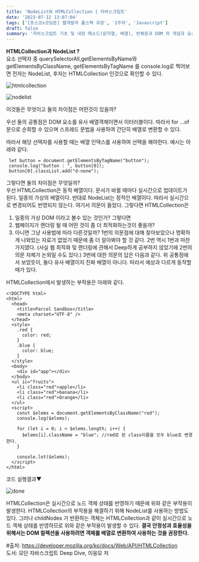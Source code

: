 ```yaml
---
title: 'NodeList와 HTMLCollection | 자바스크립트'
date: '2023-07-12 13:07:04'
tags: ['[포스코x코딩온] 웹개발자 풀스택 과정', '2주차', 'Javascript']
draft: false
summary: '자바스크립트 기초 및 내장 메소드(문자열, 배열), 반복문과 DOM 의 개념과 요소선택을 하는 자바스크립트 문법'
---
```


<strong>HTMLCollection과 NodeList ?</strong> <br />
요소 선택자 중 querySelectorAll,getElementsByName와 getElementsByClassName, getElementsByTagName 를
console.log로 찍어보면 전자는 NodeList, 후자는 HTMLCollection 인것으로 확인할 수 있다.

![htmlcollection](/static/images/htmlcollection.png)

![nodelist](/static/images/nodelist.png)

이것들은 무엇이고 둘의 차이점은 어떤것이 있을까?

우선 둘의 공통점은 DOM 요소를 유사 배열객체이면서 이터러블이다. 따라서 for ...of 문으로 순회할 수 있으며 스프레드 문법을 사용하여 간단히 배열로 변환할 수 있다.

따라서 해당 선택자를 사용할 때는 배열 인덱스를 사용하여 선택을 해야한다. 예시는 아래와 같다.

```
 let button = document.getElementsByTagName("button");
 console.log("button : ", button[0]);
 button[0].classList.add("d-none");
```

그렇다면 둘의 차이점은 무엇일까? <br/>
우선 HTMLCollection은 동적 배열이다. 문서가 바뀔 때마다 실시간으로 업데이트가 된다. 일종의 가상의 배열이다. 반대로 NodeList는 정적인 배열이다. 따라서 실시간으로 변경되어도 반영되지 않는다. 여기서 의문이 들었다. 그렇다면 HTMLCollection은

1. 일종의 가상 DOM 이라고 볼수 있는 것인가? 그렇다면
2. 웹페이지가 랜더링 될 때 어떤 것이 좀 더 최적화하는것이 좋을까?
3. 아니면 그냥 사용법에 따라 다른것일까? 1번의 의문점에 대해 찾아보았으나 명확하게 나와있는 자료가 없었기 때문에 좀 더 알아봐야 할 것 같다. 2번 역시 1번과 마찬가지였다. (사실 웹 최적화 및 랜더링에 관해서 Deep하게 공부하지 않았기에 2번의 의문 자체가 논외일 수도 있다.)
   3번에 대한 의문의 답은 다음과 같다. 위 공통점에서 보았듯이, 둘다 유사 배열이지 진짜 배열이 아니다. 따라서 예상과 다르게 동작할 때가 있다.

HTMLCollection에서 발생하는 부작용은 아래와 같다.

```
<!DOCTYPE html>
<html>
  <head>
    <title>Parcel Sandbox</title>
    <meta charset="UTF-8" />
  </head>
  <style>
    .red {
      color: red;
    }
    .blue {
      color: blue;
    }
  </style>
  <body>
    <div id="app"></div>
  </body>
  <ul ic="fruits">
    <li class="red">apple</li>
    <li class="red">banana</li>
    <li class="red">Orange</li>
  </ul>
  <script>
    const $elems = document.getElementsByClassName("red");
    console.log($elems);

    for (let i = 0; i < $elems.length; i++) {
      $elems[i].className = "blue"; //red로 된 class이름을 모두 blue로 변경한다.
    }

    console.lot($elems);
  </script>
</html>
```

코드 실행결과▼

![done](/static/images/done.png)

HTMLCollection은 실시간으로 노드 객체 상태를 반영하기 때문에 위와 같은 부작용이 발생한다. HTMLCollection의 부작용을 해결하기 위해 NodeList를 사용하는 방법도 있다. 그러나 childNodes 가 반환하는 객체는 HTMLCollection과 같이 실시간으로 노드 객체 상태를 반영하므로 위와 같은 부작용이 발생할 수 있다. **결국 안정성과 효율성을 위해서는 DOM 컬렉션을 사용하려면 객체를 배열로 변환하여 사용하는 것을 권장한다.**

#출처: https://developer.mozilla.org/ko/docs/Web/API/HTMLCollection <br/>
도서: 모던 자바스크립트 Deep Dive, 이웅모 저
